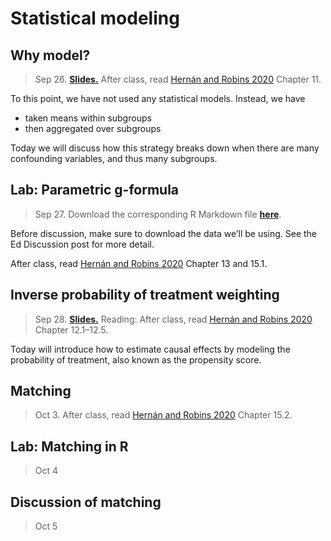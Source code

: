 
# Statistical modeling

## Why model?

> Sep 26. [**Slides.**](assets/slides/5-1_why_model.pdf) After class, read [Hernán and Robins 2020](https://www.hsph.harvard.edu/miguel-hernan/causal-inference-book/) Chapter 11.

To this point, we have not used any statistical models. Instead, we have

- taken means within subgroups
- then aggregated over subgroups

Today we will discuss how this strategy breaks down when there are many confounding variables, and thus many subgroups.

## Lab: Parametric g-formula

> Sep 27. Download the corresponding R Markdown file [**here**](assets/discussions/discussion6.Rmd).

Before discussion, make sure to download the data we'll be using. See the Ed Discussion post for more detail. 

After class, read [Hernán and Robins 2020](https://www.hsph.harvard.edu/miguel-hernan/causal-inference-book/) Chapter 13 and 15.1.

## Inverse probability of treatment weighting

> Sep 28. [**Slides.**](assets/slides/5-3_ipw.pdf) Reading: After class, read [Hernán and Robins 2020](https://www.hsph.harvard.edu/miguel-hernan/causal-inference-book/) Chapter 12.1--12.5.

Today will introduce how to estimate causal effects by modeling the probability of treatment, also known as the propensity score.

## Matching

> Oct 3. After class, read [Hernán and Robins 2020](https://www.hsph.harvard.edu/miguel-hernan/causal-inference-book/) Chapter 15.2.

## Lab: Matching in R

> Oct 4

## Discussion of matching

> Oct 5
